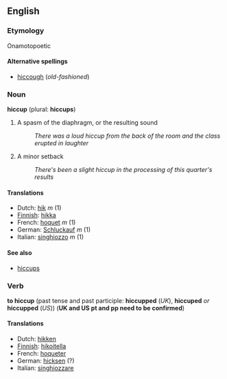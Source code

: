 ==English==

===Etymology===
Onamotopoetic

====Alternative spellings====
*[[hiccough]] (''old-fashioned'')

===Noun===
'''hiccup''' (plural: '''hiccups''')

# A spasm of the diaphragm, or the resulting sound
#: ''There was a loud hiccup from the back of the room and the class erupted in laughter''
# A minor setback
#: ''There's been a slight hiccup in the processing of this quarter's results''

====Translations====
*Dutch: [[hik]] ''m'' (1)
*[[Finnish]]: [[hikka]]
*French: [[hoquet]] ''m'' (1)
*German: [[Schluckauf]] ''m'' (1)
*Italian: [[singhiozzo]] ''m'' (1)

====See also====
*[[hiccups]] <!-- Note - this has a separate meaning and is not just the plural of "hiccup" -->

===Verb===
'''to hiccup''' (past tense and past participle: '''hiccupped''' (''UK''), '''hiccuped''' ''or'' '''hiccupped''' (''US'')) ('''UK and US pt and pp need to be confirmed''')

====Translations====
*Dutch: [[hikken]]
*[[Finnish]]: [[hikoitella]]
*French: [[hoqueter]]
*German: [[hicksen]] (?)
*Italian: [[singhiozzare]]